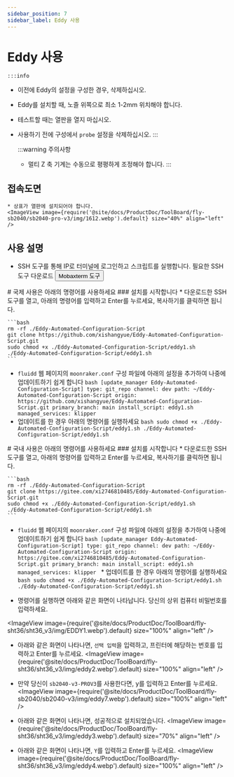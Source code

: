 ```yaml
---
sidebar_position: 7
sidebar_label: Eddy 사용
---
```



# Eddy 사용

    :::info
  * 이전에 Eddy의 설정을 구성한 경우, 삭제하십시오.
  * Eddy를 설치할 때, 노즐 위쪽으로 최소 1-2mm 위치해야 합니다.
  * 테스트할 때는 열판을 열지 마십시오.
  * 사용하기 전에 구성에서 `probe` 설정을 삭제하십시오.
    :::

    :::warning 주의사항
    * 멀티 Z 축 기계는 수동으로 평평하게 조정해야 합니다.
    :::


## 접속도면

    * 상표가 열판에 설치되어야 합니다.
    <ImageView image={require('@site/docs/ProductDoc/ToolBoard/fly-sb2040/sb2040-pro-v3/img/1612.webp').default} size="40%" align="left" />


## 사용 설명
   * SSH 도구를 통해 IP로 터미널에 로그인하고 스크립트를 실행합니다.
    필요한 SSH 도구 다운로드 <Button variant="contained" disableElevation href="/docs/ResDownload/auxiliary_software/">Mobaxterm 도구</Button>


<Tabs>
  <TabItem value="eddy1" label="국제 사용">
    # 국제 사용은 아래의 명령어를 사용하세요
    ### 설치를 시작합니다
    * 다운로드한 SSH 도구를 열고, 아래의 명령어를 입력하고 Enter를 누르세요, 복사하기를 클릭하면 됩니다.
    
    ```bash
    rm -rf ./Eddy-Automated-Configuration-Script
    git clone https://github.com/xishangyue/Eddy-Automated-Configuration-Script.git
    sudo chmod +x ./Eddy-Automated-Configuration-Script/eddy1.sh
    ./Eddy-Automated-Configuration-Script/eddy1.sh
    ```
   * `fluidd` 웹 페이지의 `moonraker.conf` 구성 파일에 아래의 설정을 추가하여 나중에 업데이트하기 쉽게 합니다
    ```bash
    [update_manager Eddy-Automated-Configuration-Script]
    type: git_repo
    channel: dev
    path: ~/Eddy-Automated-Configuration-Script
    origin: https://github.com/xishangyue/Eddy-Automated-Configuration-Script.git
    primary_branch: main
    install_script: eddy1.sh
    managed_services: klipper
    ```
   * 업데이트를 한 경우 아래의 명령어를 실행하세요
    ```bash
    sudo chmod +x ./Eddy-Automated-Configuration-Script/eddy1.sh
    ./Eddy-Automated-Configuration-Script/eddy1.sh
    ```
</TabItem>

  <TabItem value="eddy2" label="국내 사용">
# 국내 사용은 아래의 명령어를 사용하세요
### 설치를 시작합니다
    * 다운로드한 SSH 도구를 열고, 아래의 명령어를 입력하고 Enter를 누르세요, 복사하기를 클릭하면 됩니다.
    
    ```bash
    rm -rf ./Eddy-Automated-Configuration-Script
    git clone https://gitee.com/xi2746810485/Eddy-Automated-Configuration-Script.git
    sudo chmod +x ./Eddy-Automated-Configuration-Script/eddy1.sh
    ./Eddy-Automated-Configuration-Script/eddy1.sh
    ```
   * `fluidd` 웹 페이지의 `moonraker.conf` 구성 파일에 아래의 설정을 추가하여 나중에 업데이트하기 쉽게 합니다
    ```bash
    [update_manager Eddy-Automated-Configuration-Script]
    type: git_repo
    channel: dev
    path: ~/Eddy-Automated-Configuration-Script
    origin: https://gitee.com/xi2746810485/Eddy-Automated-Configuration-Script.git
    primary_branch: main
    install_script: eddy1.sh
    managed_services: klipper
    ```
    * 업데이트를 한 경우 아래의 명령어를 실행하세요
    ```bash
    sudo chmod +x ./Eddy-Automated-Configuration-Script/eddy1.sh
    ./Eddy-Automated-Configuration-Script/eddy1.sh
    ```
  </TabItem>
</Tabs>


* 명령어를 실행하면 아래와 같은 화면이 나타납니다. 당신의 상위 컴퓨터 비밀번호를 입력하세요.

<ImageView image={require('@site/docs/ProductDoc/ToolBoard/fly-sht36/sht36_v3/img/EDDY1.webp').default} size="100%" align="left" />

* 아래와 같은 화면이 나타나면, `선택 입력`을 입력하고, 프린터에 해당하는 번호를 입력하고 Enter를 누르세요.
<ImageView image={require('@site/docs/ProductDoc/ToolBoard/fly-sht36/sht36_v3/img/eddy2.webp').default} size="100%" align="left" />

* 만약 당신이 `sb2040-v3-PROV3`를 사용한다면, y를 입력하고 Enter를 누르세요.
<ImageView image={require('@site/docs/ProductDoc/ToolBoard/fly-sb2040/sb2040-v3/img/eddy7.webp').default} size="100%" align="left" />

* 아래와 같은 화면이 나타나면, 성공적으로 설치되었습니다.
<ImageView image={require('@site/docs/ProductDoc/ToolBoard/fly-sht36/sht36_v3/img/eddy3.webp').default} size="70%" align="left" />

* 아래와 같은 화면이 나타나면, `Y`를 입력하고 Enter를 누르세요.
<ImageView image={require('@site/docs/ProductDoc/ToolBoard/fly-sht36/sht36_v3/img/eddy4.webp').default} size="100%" align="left" />

    <LDC1612 />